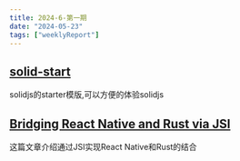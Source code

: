 ```yaml
---
title: 2024-6-第一期
date: "2024-05-23"  
tags: ["weeklyReport"]
---
```



## [solid-start](https://github.com/solidjs/solid-start)
solidjs的starter模版,可以方便的体验solidjs

## [Bridging React Native and Rust via JSI](https://ditto.live/blog/bridging-react-native-and-rust-via-jsi)
这篇文章介绍通过JSI实现React Native和Rust的结合

















